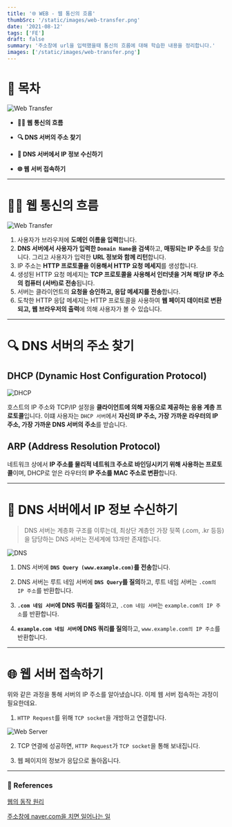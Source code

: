 ```yaml
---
title: '🌐 WEB - 웹 통신의 흐름'
thumbSrc: '/static/images/web-transfer.png'
date: '2021-08-12'
tags: ['FE']
draft: false
summary: '주소창에 url을 입력했을때 통신의 흐름에 대해 학습한 내용을 정리합니다.'
images: ['/static/images/web-transfer.png']
---
```


# 📌 목차

![Web Transfer](/static/images/web-transfer.png)

- **💁🏻 웹 통신의 흐름**

- **🔍 DNS 서버의 주소 찾기**

- **🎯 DNS 서버에서 IP 정보 수신하기**

- **🌐 웹 서버 접속하기**

---

# 💁🏻 웹 통신의 흐름

![Web Transfer](/static/images/web-transfer2.png)

1. 사용자가 브라우저에 **도메인 이름을 입력**합니다.
2. **DNS 서버에서 사용자가 입력한 `Domain Name`을 검색**하고, **매핑되는 IP 주소**를 찾습니다. 그리고 사용자가 입력한 **URL 정보와 함께 리턴**합니다.
3. IP 주소는 **HTTP 프로토콜을 이용해서 HTTP 요청 메세지**를 생성합니다.
4. 생성된 HTTP 요청 메세지는 **TCP 프로토콜을 사용해서 인터넷을 거쳐 해당 IP 주소의 컴퓨터 (서버)로 전송**됩니다.
5. 서버는 클라이언트의 **요청을 승인하고, 응답 메세지를 전송**합니다.
6. 도착한 HTTP 응답 메세지는 HTTP 프로토콜을 사용하여 **웹 페이지 데이터로 변환되고, 웹 브라우저의 출력**에 의해 사용자가 볼 수 있습니다.

---

# 🔍 DNS 서버의 주소 찾기

## DHCP (Dynamic Host Configuration Protocol)

![DHCP](/static/images/dhcp.png)

호스트의 IP 주소와 TCP/IP 설정을 **클라이언트에 의해 자동으로 제공하는 응용 계층 프로토콜**입니다. 이떄 사용자는 `DHCP 서버`에서 **자신의 IP 주소, 가장 가까운 라우터의 IP 주소, 가장 가까운 DNS 서버의 주소**를 받습니다.

## ARP (Address Resolution Protocol)

네트워크 상에서 **IP 주소를 물리적 네트워크 주소로 바인딩시키기 위해 사용하는 프로토콜**이며, DHCP로 얻은 라우터의 **IP 주소를 MAC 주소로 변환**합니다.

---

# 🎯 DNS 서버에서 IP 정보 수신하기

> DNS 서버는 계층화 구조를 이루는데, 최상단 계층인 가장 뒷쪽 (.com, .kr 등등)을 담당하는 DNS 서버는 전세계에 13개만 존재합니다.

![DNS](/static/images/dns.png)

1. DNS 서버에 **`DNS Query (www.example.com)`를 전송**합니다.

2. DNS 서버는 루트 네임 서버에 **`DNS Query`를 질의**하고, 루트 네임 서버는 `.com의 IP 주소`를 반환합니다.

3. **`.com 네임 서버`에 DNS 쿼리를 질의**하고, `.com 네임 서버`는 `example.com의 IP 주소`를 반환합니다.

4. **`example.com 네임 서버`에 DNS 쿼리를 질의**하고, `www.example.com의 IP 주소`를 반환합니다.

---

# 🌐 웹 서버 접속하기

위와 같은 과정을 통해 서버의 IP 주소를 알아냈습니다. 이제 웹 서버 접속하는 과정이 필요한데요.

1. `HTTP Request`를 위해 `TCP socket`을 개방하고 연결합니다.

![Web Server](/static/images/web-server.png)

2. TCP 연결에 성공하면, `HTTP Request`가 `TCP socket`을 통해 보내집니다.

3. 웹 페이지의 정보가 응답으로 돌아옵니다.

---

### 🔗 References

[웹의 동작 원리](http://tcpschool.com/webbasic/works)

[주소창에 naver.com을 치면 일어나는 일](https://github.com/WooVictory/Ready-For-Tech-Interview/blob/master/Network/%EC%A3%BC%EC%86%8C%EC%B0%BD%EC%97%90%20naver.com%EC%9D%84%20%EC%B9%98%EB%A9%B4%20%EC%9D%BC%EC%96%B4%EB%82%98%EB%8A%94%20%EC%9D%BC.md)
